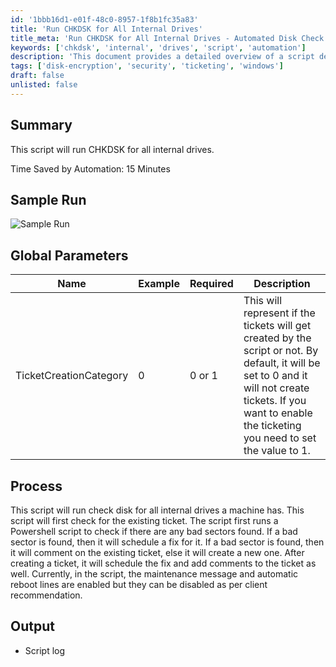 ```yaml
---
id: '1bbb16d1-e01f-48c0-8957-1f8b1fc35a83'
title: 'Run CHKDSK for All Internal Drives'
title_meta: 'Run CHKDSK for All Internal Drives - Automated Disk Check'
keywords: ['chkdsk', 'internal', 'drives', 'script', 'automation']
description: 'This document provides a detailed overview of a script designed to automate the CHKDSK process for all internal drives on a machine. It includes parameters for ticket creation and outlines the process for checking and fixing bad sectors, along with logging output.'
tags: ['disk-encryption', 'security', 'ticketing', 'windows']
draft: false
unlisted: false
---
```

## Summary

This script will run CHKDSK for all internal drives.

Time Saved by Automation: 15 Minutes

## Sample Run

![Sample Run](../../../static/img/CHKDSK---Run-(All-Drives)/image_1.png)

## Global Parameters

| **Name**                    | **Example** | **Required** | **Description**                                                                                                                                                                                                                       |
|-----------------------------|-------------|--------------|---------------------------------------------------------------------------------------------------------------------------------------------------------------------------------------------------------------------------------------|
| TicketCreationCategory      | 0           | 0 or 1      | This will represent if the tickets will get created by the script or not. By default, it will be set to 0 and it will not create tickets. If you want to enable the ticketing you need to set the value to 1.                        |

## Process

This script will run check disk for all internal drives a machine has. This script will first check for the existing ticket. The script first runs a Powershell script to check if there are any bad sectors found. If a bad sector is found, then it will schedule a fix for it. If a bad sector is found, then it will comment on the existing ticket, else it will create a new one. After creating a ticket, it will schedule the fix and add comments to the ticket as well. Currently, in the script, the maintenance message and automatic reboot lines are enabled but they can be disabled as per client recommendation.

## Output

- Script log












